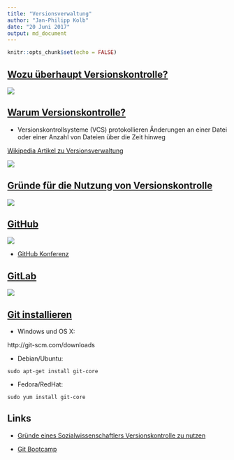 ```yaml
---
title: "Versionsverwaltung"
author: "Jan-Philipp Kolb"
date: "20 Juni 2017"
output: md_document
---
```


```r
knitr::opts_chunk$set(echo = FALSE)
```


## [Wozu überhaupt Versionskontrolle?](http://r-bio.github.io/intro-git-rstudio/)

![](http://www.phdcomics.com/comics/archive/phd101212s.gif)

## [Warum Versionskontrolle?](https://git-scm.com/book/de/v1/Los-geht%E2%80%99s-Wozu-Versionskontrolle%3F)

- Versionskontrollsysteme (VCS) protokollieren Änderungen an einer Datei oder einer Anzahl von Dateien über die Zeit hinweg

[Wikipedia Artikel zu Versionsverwaltung](https://de.wikipedia.org/wiki/Versionsverwaltung)

![](https://raw.githubusercontent.com/Japhilko/RInterfaces/master/slides/figure/Versionsverwaltung.PNG)

## [Gründe für die Nutzung von Versionskontrolle](http://stackoverflow.com/questions/1408450/why-should-i-use-version-control)

![](https://raw.githubusercontent.com/Japhilko/RInterfaces/master/slides/figure/ReasonsVersionControl.PNG)


## [GitHub](https://github.com/)

![](https://raw.githubusercontent.com/Japhilko/RInterfaces/master/slides/figure/GitBuuild.PNG)

-  [GitHub Konferenz](https://githubuniverse.com/satellite/?utm_source=github&utm_medium=banner&utm_campaign=ww-satellite-20170405)
<!--
London 22 und 23 Mai 2017

![](https://raw.githubusercontent.com/Japhilko/RInterfaces/master/slides/figure/githubSattelite.PNG)
-->

## [GitLab](https://about.gitlab.com/)

![](https://raw.githubusercontent.com/Japhilko/RInterfaces/master/slides/figure/GitlabPicture.PNG)

## [Git installieren](https://support.rstudio.com/hc/en-us/articles/200532077-Version-Control-with-Git-and-SVN)

- Windows und OS X: 

http://git-scm.com/downloads

- Debian/Ubuntu: 

```
sudo apt-get install git-core
```

- Fedora/RedHat: 

```
sudo yum install git-core
```

## Links

- [Gründe eines Sozialwissenschaftlers Versionskontrolle zu nutzen](http://stackoverflow.com/questions/2712421/r-and-version-control-for-the-solo-data-analyst)

- [Git Bootcamp](https://help.github.com/articles/set-up-git/)

